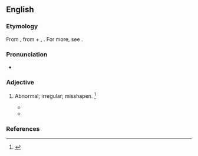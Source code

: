 ==English==

===Etymology===
From {{etyl|la|en}} {{m|la|abnormis}}, from {{m|la|ab-}} + {{m|la|norma||rule}}, {{suffix|en||ous}}. For more, see {{m|en|normal}}.

===Pronunciation===
* {{a|US}} {{IPA|en|/ˈæbˌnɔɹ.məs/|/əbˈnɔɹ.məs/}}

===Adjective===
{{en-adj}}

# {{lb|en|archaic}} Abnormal; irregular; misshapen. {{defdate|First attested in the mid 18<sup>th</sup> century.}}<ref name=SOED>{{R:SOED5|page=6}}</ref>
#* {{quote-book|en|year=1777|passage=Sir Toby Matthews was a character equally , if not of a more '''abnormous''' cast , than his suspected coadjutor|title=Antiquitates Sarisburienses: Or, The History and Antiquities of Old and New|author={{w|Edward Ledwich}}}}
#* {{quote-book|en|year=1840|passage=No branch , except in the '''abnormous''' cases , is given off from the common carotid between its origin and bifurcation|author=William Edmonds Horner|title=A Treatise on Special and General Anatomy - Volume 2}}

===References===
<references/>